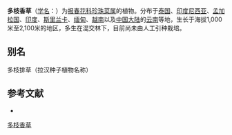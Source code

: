 {{Speciesbox
| name = 多枝香草
| status = 
| status_system = 
| image =
| genus = Lysimachia
| species = laxa
| authority = Baudo
}}

'''多枝香草'''（[[学名|学名]]：{{lang|la|''Lysimachia laxa''}}）为[[报春花科|报春花科]][[珍珠菜属|珍珠菜属]]的植物。分布于[[泰国|泰国]]、[[印度尼西亚|印度尼西亚]]、[[孟加拉国|孟加拉国]]、[[印度|印度]]、[[斯里兰卡|斯里兰卡]]、[[缅甸|缅甸]]、[[越南|越南]]以及[[中国大陆|中国大陆]]的[[云南|云南]]等地，生长于海拔1,000米至2,100米的地区，多生在混交林下，目前尚未由人工引种栽培。

== 别名 ==
多枝排草（拉汉种子植物名称）

== 参考文献 ==
<div class="references-small">
* {{cite web| url =http://www.bioinfo.cn/db05/KmzwSpecies.php?action=view&id=17589| title =多枝香草| work =《中国高等植物数据库全库》| publisher =中国科学院微生物研究所| author =昆明植物研究所| accessdate =2009-02-25| deadurl =yes| archiveurl =https://web.archive.org/web/20160305034835/http://www.bioinfo.cn/db05/KmzwSpecies.php?action=view&id=17589| archivedate =2016-03-05}}
</div>
{{Taxonbar|from=Q10932702}}

[[Category:珍珠菜属|多枝香草]]


{{植物小作品}}
